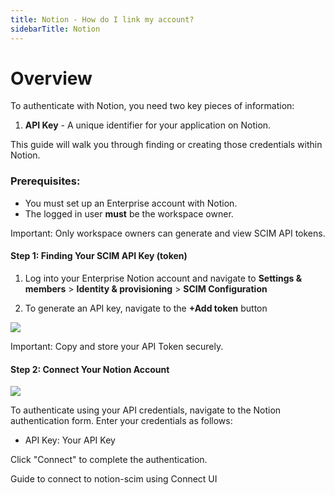 ```yaml
---
title: Notion - How do I link my account?
sidebarTitle: Notion
---
```



# Overview

To authenticate with Notion, you need two key pieces of information:
1. **API Key** - A unique identifier for your application on Notion.


This guide will walk you through finding or creating those credentials within Notion.


### Prerequisites:

- You must set up an Enterprise account with Notion.
- The logged in user **must** be the workspace owner.

Important: Only workspace owners can generate and view SCIM API tokens.


#### Step 1: Finding Your SCIM API Key (token)
1. Log into your Enterprise Notion account and navigate to **Settings & members** > **Identity & provisioning** > **SCIM Configuration** 


2. To generate an API key, navigate to the **+Add token** button

<img src="/integrations/all/notion-scim/nango_generate_key.png" />


Important: Copy and store your API Token securely.


#### Step 2: Connect Your Notion Account

<img src="/integrations/all/notion-scim/nango_connet_ui.png" />

To authenticate using your API credentials, navigate to the Notion authentication form.
Enter your credentials as follows:
- API Key: Your API Key

Click "Connect" to complete the authentication.

<Card title="Connect to notion-scim" icon="link" href="/integrations/all/notion-scim/connect" horizontal>
  Guide to connect to notion-scim using Connect UI
</Card>
